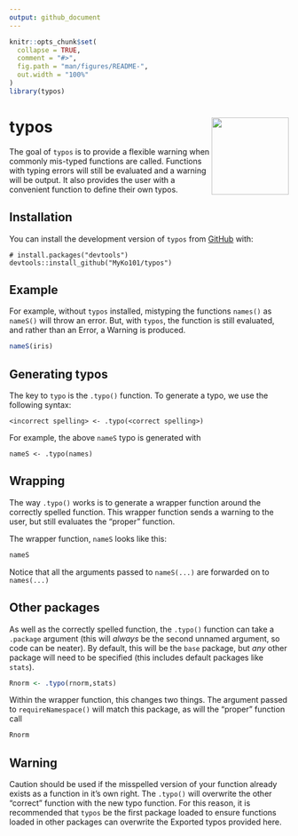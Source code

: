 ```yaml
---
output: github_document
---
```


<!-- README.md is generated from README.Rmd. Please edit that file -->

```r
knitr::opts_chunk$set(
  collapse = TRUE,
  comment = "#>",
  fig.path = "man/figures/README-",
  out.width = "100%"
)
library(typos)
```

# typos <img src="logo.png" align="right" height=139 />

<!-- badges: start -->
<!-- badges: end -->

The goal of `typos` is to provide a flexible warning when commonly mis-typed functions are called. Functions with typing errors will still be evaluated and a warning will be output. It also provides the user with a convenient function to define their own typos.

## Installation

You can install the development version of `typos` from [GitHub](https://github.com/) with:

```
# install.packages("devtools")
devtools::install_github("MyKo101/typos")
```
## Example

For example, without `typos` installed, mistyping the functions `names()` as `nameS()` will throw an error. But, with `typos`, the function is still evaluated, and rather than an Error, a Warning is produced.
```r
nameS(iris)
```

## Generating typos

The key to `typo` is the `.typo()` function. To generate a typo, we use the following syntax:

```
<incorrect spelling> <- .typo(<correct spelling>)
```

For example, the above `nameS` typo is generated with
```
nameS <- .typo(names)
```

## Wrapping

The way `.typo()` works is to generate a wrapper function around the correctly spelled function. This wrapper function sends a warning to the user, but still evaluates the "proper" function.

The wrapper function, `nameS` looks like this:

```r
nameS
```

Notice that all the arguments passed to `nameS(...)` are forwarded on to `names(...)`

## Other packages

As well as the correctly spelled function, the `.typo()` function can take a `.package` argument (this will *always* be the second unnamed argument, so code can be neater). By default, this will be the `base` package, but *any* other package will need to be specified (this includes default packages like `stats`).

```r
Rnorm <- .typo(rnorm,stats)
```

Within the wrapper function, this changes two things. The argument passed to `requireNamespace()` will match this package, as will the "proper" function call

```r
Rnorm
```


## Warning

Caution should be used if the misspelled version of your function already exists as a function in it's own right. The `.typo()` will overwrite the other "correct" function with the new typo function. For this reason, it is recommended that `typos` be the first package loaded to ensure functions loaded in other packages can overwrite the Exported typos provided here.


